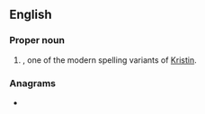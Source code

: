 ==English==

===Proper noun===
{{en-proper noun}}

# {{given name|lang=en|female|from=Ancient Greek}}, one of the modern spelling variants of [[Kristin]].

===Anagrams===
* {{anagrams|en|a=iknrsty|Kirstyn|Kristyn}}